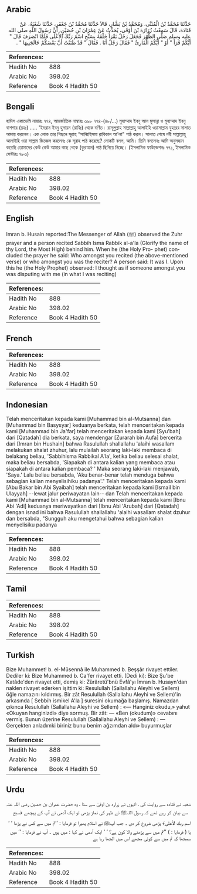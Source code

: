## Arabic


<div dir="rtl" lang="ar" style={{fontSize:'larger',backgroundColor:'#f8f9fa',padding:20}}>
حَدَّثَنَا مُحَمَّدُ بْنُ الْمُثَنَّى، وَمُحَمَّدُ بْنُ بَشَّارٍ، قَالاَ حَدَّثَنَا مُحَمَّدُ بْنُ جَعْفَرٍ، حَدَّثَنَا شُعْبَةُ، عَنْ قَتَادَةَ، قَالَ سَمِعْتُ زُرَارَةَ بْنَ أَوْفَى، يُحَدِّثُ عَنْ عِمْرَانَ بْنِ حُصَيْنٍ، أَنَّ رَسُولَ اللَّهِ صلى الله عليه وسلم صَلَّى الظُّهْرَ فَجَعَلَ رَجُلٌ يَقْرَأُ خَلْفَهُ بِسَبِّحِ اسْمَ رَبِّكَ الأَعْلَى فَلَمَّا انْصَرَفَ قَالَ ‏"‏ أَيُّكُمْ قَرَأَ ‏"‏ أَوْ ‏"‏ أَيُّكُمُ الْقَارِئُ ‏"‏ فَقَالَ رَجُلٌ أَنَا ‏.‏ فَقَالَ ‏"‏ قَدْ ظَنَنْتُ أَنَّ بَعْضَكُمْ خَالَجَنِيهَا ‏"‏ ‏.‏
</div>
<div style={{backgroundColor:'#f8f9fa',padding:20, marginBottom: 10}}><table> <thead> <tr> <th>References:</th> <th></th> </tr> </thead> <tbody><tr><td>Hadith No</td><td>888</td></tr><tr><td>Arabic No</td><td>398.02</td></tr><tr><td>Reference</td><td>Book 4 Hadith 50</td></tr></tbody></table></div>

## Bengali


<div dir="ltr" lang="bn" style={{fontSize:'larger',backgroundColor:'#f8f9fa',padding:20}}>
হাদিস একাডেমি নাম্বারঃ ৭৭৪, আন্তর্জাতিক নাম্বারঃ ৩৯৮ ৭৭৪-(৪৮/...) মুহাম্মাদ ইবনু আল মুসান্না ও মুহাম্মাদ ইবনু বাশশার (রহঃ) ..... 'ইমরান ইবনু হুসায়ন (রাযিঃ) থেকে বর্ণিত। রাসূলুল্লাহ সাল্লাল্লাহু আলাইহি ওয়াসাল্লাম যুহরের সালাত আদায় করলেন। এক লোক তার পিছনে সূরাহ “সাব্বিহিসমা রাবিকাল আ'লা" পাঠ করল। সালাত শেষে নবী সাল্লাল্লাহু আলাইহি ওয়া সাল্লাম জিজ্ঞেস করলেনঃ কে সূরাহ পাঠ করেছে? লোকটি বলল, আমি। তিনি বললেনঃ আমি অনুসন্ধান করেছি তোমাদের কেউ কেউ আমার কাছ থেকে (কুরআন) পাঠ ছিনিয়ে নিচ্ছে। (ইসলামিক ফাউন্ডেশনঃ ৭৭১, ইসলামিক সেন্টারঃ ৭৮৩)
</div>
<div style={{backgroundColor:'#f8f9fa',padding:20, marginBottom: 10}}><table> <thead> <tr> <th>References:</th> <th></th> </tr> </thead> <tbody><tr><td>Hadith No</td><td>888</td></tr><tr><td>Arabic No</td><td>398.02</td></tr><tr><td>Reference</td><td>Book 4 Hadith 50</td></tr></tbody></table></div>

## English


<div dir="ltr" lang="en" style={{fontSize:'larger',backgroundColor:'#f8f9fa',padding:20}}>
Imran b. Husain reported:The Messenger of Allah (ﷺ) observed the Zuhr prayer and a person recited Sabbih Isma Rabbik al-a'la (Glorify the name of thy Lord, the Most High) behind him. When he (the Holy Pro- phet) concluded the prayer he said: Who amongst you recited (the above-mentioned verse) or who amongst you was the reciter? A person said: It was I. Upon this he (the Holy Prophet) observed: I thought as if someone amongst you was disputing with me (in what I was reciting)
</div>
<div style={{backgroundColor:'#f8f9fa',padding:20, marginBottom: 10}}><table> <thead> <tr> <th>References:</th> <th></th> </tr> </thead> <tbody><tr><td>Hadith No</td><td>888</td></tr><tr><td>Arabic No</td><td>398.02</td></tr><tr><td>Reference</td><td>Book 4 Hadith 50</td></tr></tbody></table></div>

## French


<div dir="ltr" lang="fr" style={{fontSize:'larger',backgroundColor:'#f8f9fa',padding:20}}>

</div>
<div style={{backgroundColor:'#f8f9fa',padding:20, marginBottom: 10}}><table> <thead> <tr> <th>References:</th> <th></th> </tr> </thead> <tbody><tr><td>Hadith No</td><td>888</td></tr><tr><td>Arabic No</td><td>398.02</td></tr><tr><td>Reference</td><td>Book 4 Hadith 50</td></tr></tbody></table></div>

## Indonesian


<div dir="ltr" lang="id" style={{fontSize:'larger',backgroundColor:'#f8f9fa',padding:20}}>
Telah menceritakan kepada kami [Muhammad bin al-Mutsanna] dan [Muhammad bin Basysyar] keduanya berkata, telah menceritakan kepada kami [Muhammad bin Ja'far] telah menceritakan kepada kami [Syu'bah] dari [Qatadah] dia berkata, saya mendengar [Zurarah bin Aufa] bercerita dari [Imran bin Hushain] bahwa Rasulullah shallallahu 'alaihi wasallam melakukan shalat zhuhur, lalu mulailah seorang laki-laki membaca di belakang beliau, 'Sabbihisma Rabbikal A'la', ketika beliau selesai shalat, maka beliau bersabda, 'Siapakah di antara kalian yang membaca atau siapakah di antara kalian pembaca? ' Maka seorang laki-laki menjawab, 'Saya.' Lalu beliau bersabda, 'Aku benar-benar telah menduga bahwa sebagian kalian menyelisihiku padanya'." Telah menceritakan kepada kami [Abu Bakar bin Abi Syaibah] telah menceritakan kepada kami [Ismail bin Ulayyah] --lewat jalur periwayatan lain-- dan Telah menceritakan kepada kami [Muhammad bin al-Mutsanna] telah menceritakan kepada kami [Ibnu Abi 'Adi] keduanya meriwayatkan dari [Ibnu Abi 'Arubah] dari [Qatadah] dengan isnad ini bahwa Rasulullah shallallahu 'alaihi wasallam shalat dzuhur dan bersabda, "Sungguh aku mengetahui bahwa sebagian kalian menyelisiku padanya
</div>
<div style={{backgroundColor:'#f8f9fa',padding:20, marginBottom: 10}}><table> <thead> <tr> <th>References:</th> <th></th> </tr> </thead> <tbody><tr><td>Hadith No</td><td>888</td></tr><tr><td>Arabic No</td><td>398.02</td></tr><tr><td>Reference</td><td>Book 4 Hadith 50</td></tr></tbody></table></div>

## Tamil


<div dir="ltr" lang="ta" style={{fontSize:'larger',backgroundColor:'#f8f9fa',padding:20}}>

</div>
<div style={{backgroundColor:'#f8f9fa',padding:20, marginBottom: 10}}><table> <thead> <tr> <th>References:</th> <th></th> </tr> </thead> <tbody><tr><td>Hadith No</td><td>888</td></tr><tr><td>Arabic No</td><td>398.02</td></tr><tr><td>Reference</td><td>Book 4 Hadith 50</td></tr></tbody></table></div>

## Turkish


<div dir="ltr" lang="tr" style={{fontSize:'larger',backgroundColor:'#f8f9fa',padding:20}}>
Bize Muhammet! b. el-Müsennâ ile Muhammed b. Beşşâr rivayet ettiler. Dediler ki: Bize Muhammed b. Ca'fer rivayet etti. (Dedi ki): Bize Şu'be Katâde'den rivayet etti, demiş ki: Zürâretü'bnü Evfâ'yı İmran b. Husayn'dan naklen rivayet ederken işittim ki: Resulullah (Sallallahu Aleyhi ve Sellem) öğle namazını kıldırmış. Bir zât Resulullah (Sallallahu Aleyhi ve Sellem)'in arkasında [ Sebbih ismikel A'la ] suresini okumağa başlamış. Namazdan çıkınca Resulullah (Sallallahu Aleyhi ve Sellem) : «— Hanginiz okudu,» yahut «Okuyan hanginizdi» diye sormuş. Bir zât: — «Ben (okudum)» cevabını vermiş. Bunun üzerine Resulullah (Sallallahu Aleyhi ve Sellem) : — Gerçekten anladımki biriniz bunu benim ağzımdan aldı» buyurmuşlar
</div>
<div style={{backgroundColor:'#f8f9fa',padding:20, marginBottom: 10}}><table> <thead> <tr> <th>References:</th> <th></th> </tr> </thead> <tbody><tr><td>Hadith No</td><td>888</td></tr><tr><td>Arabic No</td><td>398.02</td></tr><tr><td>Reference</td><td>Book 4 Hadith 50</td></tr></tbody></table></div>

## Urdu


<div dir="rtl" lang="ur" style={{fontSize:'larger',backgroundColor:'#f8f9fa',padding:20}}>
شعبہ نے قتادہ سے روایت کی ، انہوں نے زرارہ بن اوفیٰ سے سنا ، وہ حضرت عمران بن حصین ‌رضی ‌اللہ ‌عنہ ‌ ‌ سے بیان کر رہے تھے کہ رسول اللہﷺ نے ظہر کی نماز پڑھی تو ایک آدمی نے آپ کے پیچھے ﴿سبح اسم ربك الأعلى﴾ پڑھی شروع کر دی ۔ جب آپﷺ نے اسلام پھیرا تو فرمایا : ’’تم میں سے کس نے پڑھا ‘ ‘ یا ( فرمایا : ) ’’تم میں سے پڑھنے والا کون ہے؟ ‘ ‘ ایک آدمی نے کہا : میں ہوں ۔ آپ نے فرمایا : ’’ میں سمجھا کہ تم میں سے کوئی مجھے اس میں الجھا رہا ہے
</div>
<div style={{backgroundColor:'#f8f9fa',padding:20, marginBottom: 10}}><table> <thead> <tr> <th>References:</th> <th></th> </tr> </thead> <tbody><tr><td>Hadith No</td><td>888</td></tr><tr><td>Arabic No</td><td>398.02</td></tr><tr><td>Reference</td><td>Book 4 Hadith 50</td></tr></tbody></table></div>